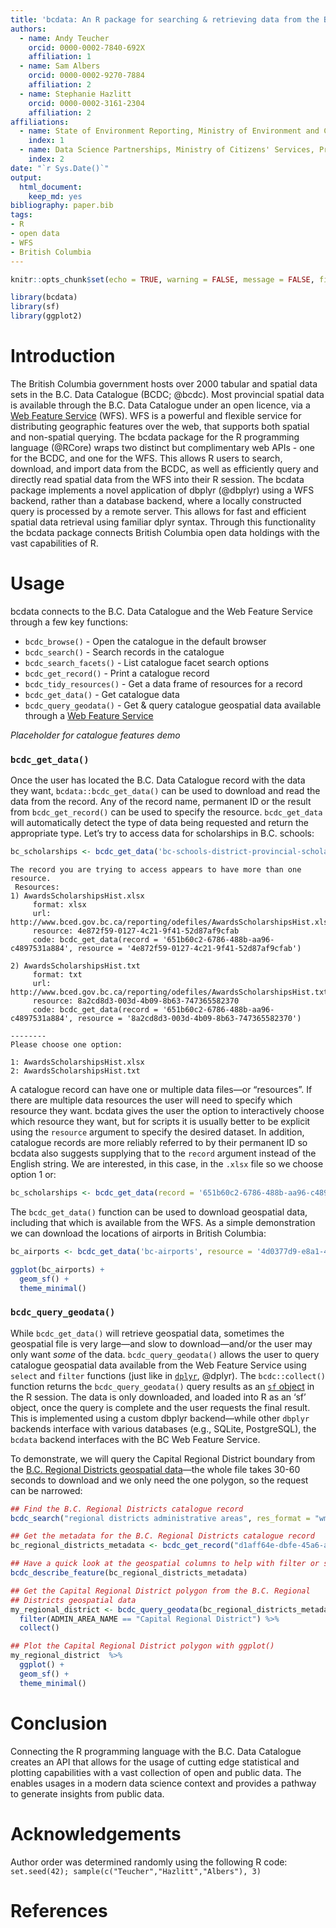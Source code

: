 ```yaml
---
title: 'bcdata: An R package for searching & retrieving data from the B.C. Data Catalogue'
authors:
  - name: Andy Teucher
    orcid: 0000-0002-7840-692X
    affiliation: 1
  - name: Sam Albers
    orcid: 0000-0002-9270-7884
    affiliation: 2
  - name: Stephanie Hazlitt
    orcid: 0000-0002-3161-2304
    affiliation: 2
affiliations:
  - name: State of Environment Reporting, Ministry of Environment and Climate Change Strategy, Province of British Columbia
    index: 1
  - name: Data Science Partnerships, Ministry of Citizens' Services, Province of British Columbia
    index: 2
date: "`r Sys.Date()`"
output:
  html_document:
    keep_md: yes
bibliography: paper.bib
tags:
- R
- open data
- WFS
- British Columbia
---
```



```r
knitr::opts_chunk$set(echo = TRUE, warning = FALSE, message = FALSE, fig.width = 8, fig.height = 12, fig.path = "")
```

```r
library(bcdata)
library(sf)
library(ggplot2)
```

# Introduction

The British Columbia government hosts over 2000 tabular and spatial data sets in the B.C. Data Catalogue (BCDC; @bcdc).  Most provincial spatial data is available through the B.C. Data Catalogue under an open licence, via a [Web Feature Service](https://en.wikipedia.org/wiki/Web_Feature_Service) (WFS). WFS is a powerful and flexible service for distributing geographic features over the web, that supports both spatial and non-spatial querying.  The bcdata package for the R programming language (@RCore) wraps two distinct but complimentary web APIs - one for the BCDC, and one for the WFS.  This allows R users to search, download, and import data from the BCDC, as well as efficiently query and directly read spatial data from the WFS into their R session. The bcdata package implements a novel application of dbplyr (@dbplyr) using a WFS backend, rather than a database backend, where a locally constructed query is processed by a remote server. This allows for fast and efficient spatial data retrieval using familiar dplyr syntax. Through this functionality the bcdata package connects British Columbia open data holdings with the vast capabilities of R.

# Usage 

bcdata connects to the B.C. Data Catalogue and the Web Feature Service through a few key functions:

- `bcdc_browse()` - Open the catalogue in the default browser
- `bcdc_search()` - Search records in the catalogue
- `bcdc_search_facets()` - List catalogue facet search options
- `bcdc_get_record()` - Print a catalogue record
- `bcdc_tidy_resources()` - Get a data frame of resources for a record
- `bcdc_get_data()` - Get catalogue data
- `bcdc_query_geodata()` - Get & query catalogue geospatial data available through a [Web Feature Service](https://www2.gov.bc.ca/gov/content?id=95D78D544B244F34B89223EF069DF74E)

 *Placeholder for catalogue features demo*

### `bcdc_get_data()`

Once the user has located the B.C. Data Catalogue record with the data they want, `bcdata::bcdc_get_data()` can be used to download and read the data from the record.  Any of the record name, permanent ID or the result from `bcdc_get_record()` can be used to specify the resource. `bcdc_get_data` will automatically detect the type of data being requested and return the appropriate type. Let's try to access data for scholarships in B.C. schools:

```r
bc_scholarships <- bcdc_get_data('bc-schools-district-provincial-scholarships')
```

```
The record you are trying to access appears to have more than one resource.
 Resources: 
1) AwardsScholarshipsHist.xlsx
     format: xlsx 
     url: http://www.bced.gov.bc.ca/reporting/odefiles/AwardsScholarshipsHist.xlsx 
     resource: 4e872f59-0127-4c21-9f41-52d87af9cfab 
     code: bcdc_get_data(record = '651b60c2-6786-488b-aa96-c4897531a884', resource = '4e872f59-0127-4c21-9f41-52d87af9cfab')

2) AwardsScholarshipsHist.txt
     format: txt 
     url: http://www.bced.gov.bc.ca/reporting/odefiles/AwardsScholarshipsHist.txt 
     resource: 8a2cd8d3-003d-4b09-8b63-747365582370 
     code: bcdc_get_data(record = '651b60c2-6786-488b-aa96-c4897531a884', resource = '8a2cd8d3-003d-4b09-8b63-747365582370')

--------
Please choose one option: 

1: AwardsScholarshipsHist.xlsx
2: AwardsScholarshipsHist.txt
```

A catalogue record can have one or multiple data files---or "resources". If there are multiple data resources the user will need to specify which resource they want. bcdata gives the user the option to interactively choose which resource they want, but for scripts it is usually better to be explicit using the `resource` argument to specify the desired dataset. In addition, catalogue records are more reliably referred to by their permanent ID so bcdata also suggests supplying that to the `record` argument instead of the English string. We are interested, in this case, in the `.xlsx` file so we choose option 1 or:

```r
bc_scholarships <- bcdc_get_data(record = '651b60c2-6786-488b-aa96-c4897531a884', resource = '4e872f59-0127-4c21-9f41-52d87af9cfab')
```

The `bcdc_get_data()` function can be used to download geospatial data, including that which is available from the WFS. As a simple demonstration we can download the locations of airports in British Columbia:

```r
bc_airports <- bcdc_get_data('bc-airports', resource = '4d0377d9-e8a1-429b-824f-0ce8f363512c')

ggplot(bc_airports) +
  geom_sf() +
  theme_minimal()
```

### `bcdc_query_geodata()`

While `bcdc_get_data()` will retrieve geospatial data, sometimes the geospatial file is very large---and slow to download---and/or the user may only want _some_ of the data. `bcdc_query_geodata()` allows the user to query catalogue geospatial data available from the Web Feature Service using `select` and `filter` functions (just like in [`dplyr`](https://dplyr.tidyverse.org/), @dplyr). The `bcdc::collect()` function returns the `bcdc_query_geodata()` query results as an [`sf` object](https://r-spatial.github.io/sf/) in the R session. The data is only downloaded, and loaded into R as an ‘sf’ object, once the query is complete and the user requests the final result. This is implemented using a custom dbplyr backend---while other `dbplyr` backends interface with various databases (e.g., SQLite, PostgreSQL), the `bcdata` backend interfaces with the BC Web Feature Service.

To demonstrate, we will query the Capital Regional District boundary from the [B.C. Regional Districts geospatial data](https://catalogue.data.gov.bc.ca/dataset/d1aff64e-dbfe-45a6-af97-582b7f6418b9)---the whole file takes 30-60 seconds to download and we only need the one polygon, so the request can be narrowed:

```r
## Find the B.C. Regional Districts catalogue record
bcdc_search("regional districts administrative areas", res_format = "wms", n = 1)

## Get the metadata for the B.C. Regional Districts catalogue record
bc_regional_districts_metadata <- bcdc_get_record("d1aff64e-dbfe-45a6-af97-582b7f6418b9")

## Have a quick look at the geospatial columns to help with filter or select
bcdc_describe_feature(bc_regional_districts_metadata)

## Get the Capital Regional District polygon from the B.C. Regional
## Districts geospatial data
my_regional_district <- bcdc_query_geodata(bc_regional_districts_metadata) %>%
  filter(ADMIN_AREA_NAME == "Capital Regional District") %>%
  collect()

## Plot the Capital Regional District polygon with ggplot()
my_regional_district  %>%
  ggplot() +
  geom_sf() +
  theme_minimal()
```

# Conclusion

Connecting the R programming language with the B.C. Data Catalogue creates an API that allows for the usage of cutting edge statistical and plotting capabilities with a vast collection of open and public data. The enables usages in a modern data science context and provides a pathway to generate insights from public data. 

# Acknowledgements
Author order was determined randomly using the following R code: `set.seed(42); sample(c("Teucher","Hazlitt","Albers"), 3)`

# References
